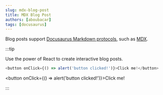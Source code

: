 ```yaml
---
slug: mdx-blog-post
title: MDX Blog Post
authors: [aboubacar]
tags: [docusaurus]
---
```


Blog posts support [Docusaurus Markdown protocols](https://docusaurus.io/docs/guides/markdown-protocols), such as [MDX](https://mdxjs.com/).

:::tip

Use the power of React to create interactive blog posts.

```js
<button onClick={() => alert('button clicked!')}>Click me!</button>
```

<button onClick={() => alert('button clicked!')}>Click me!</button>

:::
